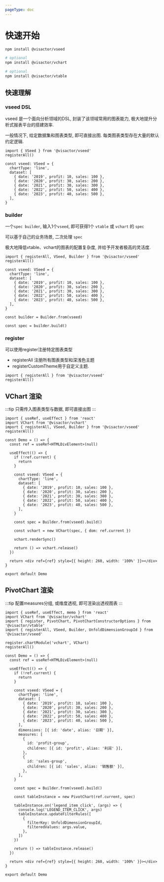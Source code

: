```yaml
---
pageType: doc
---
```


# 快速开始

```bash title=install
npm install @visactor/vseed

# optional
npm install @visactor/vchart

# optional
npm install @visactor/vtable
```

## 快速理解

### vseed DSL

vseed 是一个面向分析领域的DSL, 封装了该领域常用的图表能力, 极大地提升分析式报表平台的搭建效率.

一般情况下, 给定数据集和图表类型, 即可直接出图. 每类图表类型存在大量的默认约定逻辑.

```tsx pure {5-12}
import { VSeed } from '@visactor/vseed'
registerAll()

const vseed: VSeed = {
  chartType: 'line',
  dataset: [
    { date: '2019', profit: 10, sales: 100 },
    { date: '2020', profit: 30, sales: 200 },
    { date: '2021', profit: 30, sales: 300 },
    { date: '2022', profit: 50, sales: 400 },
    { date: '2023', profit: 40, sales: 500 },
  ],
}
```

### builder

一个`spec builder`, 输入1个`vseed`, 即可获得1个 `vtable` 或 `vchart` 的 `spec`

可以基于自己的业务场景, 二次处理 `spec` 

极大地降低vtable、vchart的图表的配置复杂度, 并给予开发者极高的灵活度.

```tsx pure {15,17}
import { registerAll, VSeed, Builder } from '@visactor/vseed'
registerAll()

const vseed: VSeed = {
  chartType: 'line',
  dataset: [
    { date: '2019', profit: 10, sales: 100 },
    { date: '2020', profit: 30, sales: 200 },
    { date: '2021', profit: 30, sales: 300 },
    { date: '2022', profit: 50, sales: 400 },
    { date: '2023', profit: 40, sales: 500 },
  ],
}

const builder = Builder.from(vseed)

const spec = builder.build()
```

### register

可以使用register注册特定图表类型

- registerAll 注册所有图表类型和深浅色主题
- registerCustomTheme用于自定义主题.

```tsx pure {14}
import { registerAll } from '@visactor/vseed'
registerAll()
```

## VChart 渲染

:::tip
只需传入图表类型与数据, 即可直接出图
:::

```tsx direction=vertical
import { useRef, useEffect } from 'react'
import VChart from '@visactor/vchart'
import { registerAll, VSeed, Builder } from '@visactor/vseed'
registerAll()

const Demo = () => {
  const ref = useRef<HTMLDivElement>(null)

  useEffect(() => {
    if (!ref.current) {
      return
    }

    const vseed: VSeed = {
      chartType: 'line',
      dataset: [
        { date: '2019', profit: 10, sales: 100 },
        { date: '2020', profit: 30, sales: 200 },
        { date: '2021', profit: 30, sales: 300 },
        { date: '2022', profit: 50, sales: 400 },
        { date: '2023', profit: 40, sales: 500 },
      ],
    }

    const spec = Builder.from(vseed).build()

    const vchart = new VChart(spec, { dom: ref.current })

    vchart.renderSync()

    return () => vchart.release()
  })

  return <div ref={ref} style={{ height: 260, width: '100%' }}></div>
}

export default Demo
```

## PivotChart 渲染

:::tip
配置measures分组, 或维度透视, 即可渲染出透视图表
:::

```tsx direction=vertical
import { useRef, useEffect, memo } from 'react'
import VChart from '@visactor/vchart'
import { register, PivotChart, PivotChartConstructorOptions } from '@visactor/vtable'
import { registerAll, VSeed, Builder, UnfoldDimensionGroupId } from '@visactor/vseed'

register.chartModule('vchart', VChart)
registerAll()

const Demo = () => {
  const ref = useRef<HTMLDivElement>(null)

  useEffect(() => {
    if (!ref.current) {
      return
    }

    const vseed: VSeed = {
      chartType: 'line',
      dataset: [
        { date: '2019', profit: 10, sales: 100 },
        { date: '2020', profit: 30, sales: 200 },
        { date: '2021', profit: 30, sales: 300 },
        { date: '2022', profit: 50, sales: 400 },
        { date: '2023', profit: 40, sales: 500 },
      ],
      dimensions: [{ id: 'date', alias: '日期' }],
      measures: [
        {
          id: 'profit-group',
          children: [{ id: 'profit', alias: '利润' }],
        },
        {
          id: 'sales-group',
          children: [{ id: 'sales', alias: '销售额' }],
        },
      ],
    }

    const spec = Builder.from(vseed).build()

    const tableInstance = new PivotChart(ref.current, spec)

    tableInstance.on('legend_item_click', (args) => {
      console.log('LEGEND_ITEM_CLICK', args)
      tableInstance.updateFilterRules([
        {
          filterKey: UnfoldDimensionGroupId,
          filteredValues: args.value,
        },
      ])
    })

    return () => tableInstance.release()
  })

  return <div ref={ref} style={{ height: 260, width: '100%' }}></div>
}

export default Demo
```
